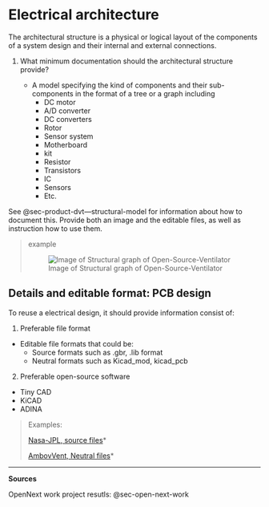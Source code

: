 # Electrical architecture {#sec-electrical-architecture}

The architectural structure is a physical or logical layout of the components of a system design and their internal and external connections.

1.  What minimum documentation should the architectural structure provide?

    -   A model specifying the kind of components and their sub-components in the format of a tree or a graph including
        -   DC motor
        -   A/D converter
        -   DC converters\
        -   Rotor
        -   Sensor system
        -   Motherboard
        -   kit
        -   Resistor
        -   Transistors
        -   IC
        -   Sensors
        -   Etc.

See @sec-product-dvt---structural-model for information about how to document this.
Provide both an image and the editable files, as well as instruction how to use them.

> example
>
> ![Image of Structural graph of Open-Source-Ventilator](img/elecstructure.png)

## Details and editable format: PCB design

To reuse a electrical design, it should provide information consist of:

1.  Preferable file format

-   Editable file formats that could be:
    -   Source formats such as .gbr, .lib format\
    -   Neutral formats such as Kicad_mod, kicad_pcb

2.  Preferable open-source software

-   Tiny CAD
-   KiCAD
-   ADINA

> Examples:
>
> [Nasa-JPL, source files](https://github.com/nasa-jpl/open-source-rover/tree/master/electrical/pcb/arduino_uno_sheild/gerbers/rev_b)*
>
> [AmbovVent, Neutral files](https://github.com/AmboVent-1690-108/AmboVent/tree/master/1-Electronics)*

------------------------------------------------------------------------

**Sources**

OpenNext work project resutls: @sec-open-next-work
